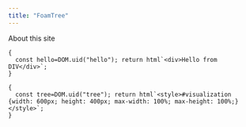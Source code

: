 ```yaml
---
title: "FoamTree"
---
```


About this site

```ojs
{
  const hello=DOM.uid("hello"); return html`<div>Hello from DIV</div>`;
}
```

```ojs
{
  const tree=DOM.uid("tree"); return html`<style>#visualization {width: 600px; height: 400px; max-width: 100%; max-height: 100%;}</style>`;
} 
```
